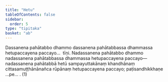 ```yaml
---
title: "Hetu"
tableOfContents: false
sidebar:
  order: 5
type: "tipitaka"
basket: "ab"
---
```



<DynamicBreadcrumb />

<Division number="13">

<Paragraph number="4089">
Dassanena pahātabbo dhammo dassanena pahātabbassa dhammassa hetupaccayena paccayo…  tīṇi.
</Paragraph>

<Paragraph number="4090">
Nadassanena pahātabbo dhammo nadassanena pahātabbassa dhammassa hetupaccayena paccayo—  nadassanena pahātabbā hetū sampayuttakānaṃ khandhānaṃ cittasamuṭṭhānānañca rūpānaṃ hetupaccayena paccayo; paṭisandhikkhaṇe …pe… . (1)
</Paragraph>
</Division>